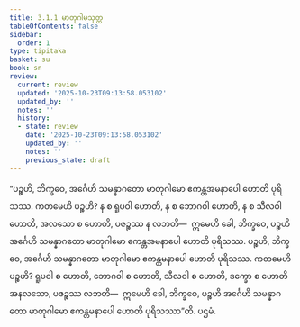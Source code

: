 ```yaml
---
title: 3.1.1 မာတုဂါမသုတ္တ
tableOfContents: false
sidebar:
  order: 1
type: tipitaka
basket: su
book: sn
review:
  current: review
  updated: '2025-10-23T09:13:58.053102'
  updated_by: ''
  notes: ''
  history:
  - state: review
    date: '2025-10-23T09:13:58.053102'
    updated_by: ''
    notes: ''
    previous_state: draft
---
```



<ReviewStatus review={frontmatter.review} showDetails={true} />

<HypothesisAnnotation frontmatter={frontmatter} />

<DynamicBreadcrumb />

<Division number="280" book="sn" e="ch" v="18" p="321">

<Paragraph number="1239" book="sn">
“ပဉ္စဟိ, ဘိက္ခဝေ, အင်္ဂေဟိ သမန္နာဂတော မာတုဂါမော ဧကန္တအမနာပေါ ဟောတိ ပုရိသဿ. ကတမေဟိ ပဉ္စဟိ? န စ ရူပဝါ ဟောတိ, န စ ဘောဂဝါ ဟောတိ, န စ သီလဝါ ဟောတိ, အလသော စ ဟောတိ, ပဇဉ္စဿ န လဘတိ—  ဣမေဟိ ခေါ, ဘိက္ခဝေ, ပဉ္စဟိ အင်္ဂေဟိ သမန္နာဂတော မာတုဂါမော ဧကန္တအမနာပေါ ဟောတိ ပုရိသဿ. ပဉ္စဟိ, ဘိက္ခဝေ, အင်္ဂေဟိ သမန္နာဂတော မာတုဂါမော ဧကန္တမနာပေါ ဟောတိ ပုရိသဿ. ကတမေဟိ ပဉ္စဟိ? ရူပဝါ စ ဟောတိ, ဘောဂဝါ စ ဟောတိ, သီလဝါ စ ဟောတိ, ဒက္ခော စ ဟောတိ အနလသော, ပဇဉ္စဿ လဘတိ—  ဣမေဟိ ခေါ, ဘိက္ခဝေ, ပဉ္စဟိ အင်္ဂေဟိ သမန္နာဂတော မာတုဂါမော ဧကန္တမနာပေါ ဟောတိ ပုရိသဿာ”တိ.

</Paragraph>
</Division>

<Paragraph number="1240" type="center" book="sn">
ပဌမံ.
</Paragraph>